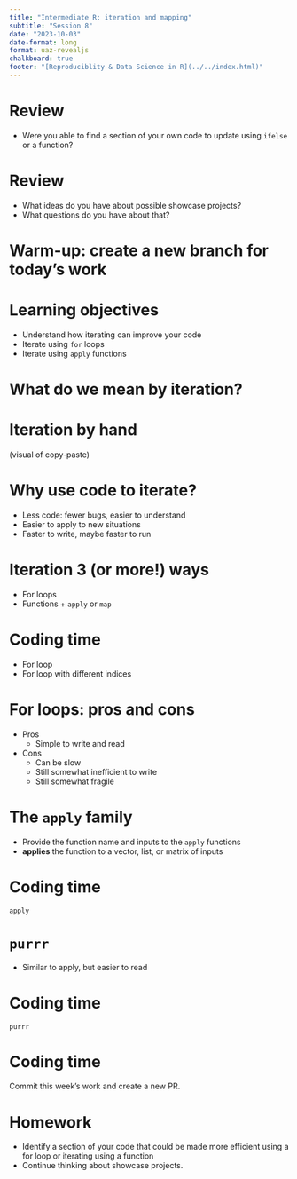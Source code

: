 ```yaml
---
title: "Intermediate R: iteration and mapping"
subtitle: "Session 8"
date: "2023-10-03"
date-format: long
format: uaz-revealjs
chalkboard: true
footer: "[Reproduciblity & Data Science in R](../../index.html)"
---
```


# Review

-   Were you able to find a section of your own code to update using `ifelse` or a function?

# Review

-   What ideas do you have about possible showcase projects?
-   What questions do you have about that?

# Warm-up: create a new branch for today's work

# Learning objectives

-   Understand how iterating can improve your code
-   Iterate using `for` loops
-   Iterate using `apply` functions <!--# Or purrr -->

# What do we mean by iteration?

# Iteration by hand

(visual of copy-paste)

# Why use code to iterate?

-   Less code: fewer bugs, easier to understand
-   Easier to apply to new situations
-   Faster to write, maybe faster to run

# Iteration 3 (or more!) ways

-   For loops
-   Functions + `apply` or `map`

# Coding time

-   For loop
-   For loop with different indices

# For loops: pros and cons

-   Pros
    -   Simple to write and read
-   Cons
    -   Can be slow
    -   Still somewhat inefficient to write
    -   Still somewhat fragile

# The `apply` family

-   Provide the function name and inputs to the `apply` functions
-   **applies** the function to a vector, list, or matrix of inputs

# Coding time

`apply`

# `purrr`

-   Similar to apply, but easier to read

# Coding time

`purrr`

# Coding time

Commit this week's work and create a new PR.

# Homework

-   Identify a section of your code that could be made more efficient using a for loop or iterating using a function
-   Continue thinking about showcase projects.
